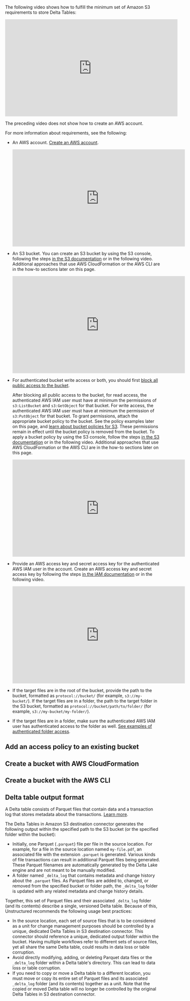The following video shows how to fulfill the minimum set of Amazon S3 requirements to store Delta Tables:

<iframe
width="560"
height="315"
src="https://www.youtube.com/embed/_W4565dcUGI"
title="YouTube video player"
frameborder="0"
allow="accelerometer; autoplay; clipboard-write; encrypted-media; gyroscope; picture-in-picture"
allowfullscreen
></iframe>

The preceding video does not show how to create an AWS account. 

For more information about requirements, see the following:

- An AWS account. [Create an AWS account](https://aws.amazon.com/free).

  <iframe
  width="560"
  height="315"
  src="https://www.youtube.com/embed/lIdh92JmWtg"
  title="YouTube video player"
  frameborder="0"
  allow="accelerometer; autoplay; clipboard-write; encrypted-media; gyroscope; picture-in-picture"
  allowfullscreen
  ></iframe>

- An S3 bucket. You can create an S3 bucket by using the S3 console, following the steps [in the S3 documentation](https://docs.aws.amazon.com/AmazonS3/latest/userguide/creating-bucket.html) or in the following video. 
  Additional approaches that use AWS CloudFormation or the AWS CLI are in the how-to sections later on this page.

  <iframe
  width="560"
  height="315"
  src="https://www.youtube.com/embed/e6w9LwZJFIA"
  title="YouTube video player"
  frameborder="0"
  allow="accelerometer; autoplay; clipboard-write; encrypted-media; gyroscope; picture-in-picture"
  allowfullscreen
  ></iframe>

- For authenticated bucket write access or both, you should first 
  [block all public access to the bucket](https://docs.aws.amazon.com/AmazonS3/latest/userguide/configuring-block-public-access-bucket.html).

  After blocking all public access to the bucket, for read access, the authenticated AWS IAM user must have at minimum the permissions of `s3:ListBucket` and `s3:GetObject` for that bucket. 
  For write access, the authenticated AWS IAM user must have at minimum the permission of `s3:PutObject` for that bucket. To grant permissions, 
  attach the appropriate bucket policy to the bucket. See the policy examples later on this page, and [learn about bucket policies for S3](https://docs.aws.amazon.com/AmazonS3/latest/userguide/access-policy-language-overview.html). These permissions remain in effect until the bucket policy is removed from the bucket. 
  To apply a bucket policy by using the S3 console, follow the steps [in the S3 documentation](https://docs.aws.amazon.com/AmazonS3/latest/userguide/add-bucket-policy.html) or in the following video. 
  Additional approaches that use AWS CloudFormation or the AWS CLI are in the how-to sections later on this page.
  
  <iframe
  width="560"
  height="315"
  src="https://www.youtube.com/embed/y4SfQoJpipo"
  title="YouTube video player"
  frameborder="0"
  allow="accelerometer; autoplay; clipboard-write; encrypted-media; gyroscope; picture-in-picture"
  allowfullscreen
  ></iframe>

- Provide an AWS access key and secret access key for the authenticated AWS IAM user in the account. 
  Create an AWS access key and secret access key by following the steps [in the IAM documentation](https://docs.aws.amazon.com/IAM/latest/UserGuide/id_credentials_access-keys.html#Using_CreateAccessKey) or in the following video.

  <iframe
  width="560"
  height="315"
  src="https://www.youtube.com/embed/MoFTaGJE65Q"
  title="YouTube video player"
  frameborder="0"
  allow="accelerometer; autoplay; clipboard-write; encrypted-media; gyroscope; picture-in-picture"
  allowfullscreen
  ></iframe>
  
- If the target files are in the root of the bucket, provide the path to the bucket, formatted as `protocol://bucket/` (for example, `s3://my-bucket/`). 
  If the target files are in a folder, the path to the target folder in the S3 bucket, formatted as `protocol://bucket/path/to/folder/` (for example, `s3://my-bucket/my-folder/`). 
- If the target files are in a folder, make sure the authenticated AWS IAM user has 
  authenticated access to the folder as well. [See examples of authenticated folder access](https://docs.aws.amazon.com/AmazonS3/latest/userguide/example-bucket-policies.html#example-bucket-policies-folders).

## Add an access policy to an existing bucket


<S3BucketPolicy />

## Create a bucket with AWS CloudFormation


<S3BucketCloudFormation />

## Create a bucket with the AWS CLI


<S3BucketCLI />

## Delta table output format

A Delta table consists of Parquet files that contain data and a transaction log that stores metadata about the transactions. 
[Learn more](https://delta-io.github.io/delta-rs/how-delta-lake-works/architecture-of-delta-table/).

The Delta Tables in Amazon S3 destination connector generates the following output within the specified path to the S3 bucket (or the specified folder within the bucket):

- Initially, one Parquet (`.parquet`) file per file in the source location. For example, for a file in the source location named `my-file.pdf`, an associated 
  file with the extension `.parquet` is generated. Various kinds of file transactions can result in additional Parquet files being generated. These Parquet filenames are automatically generated by the Delta Lake engine and are not meant to be manually modified.
- A folder named `_delta_log` that contains metadata and change history about the `.parquet` files. As Parquet files are added to, changed, or removed from 
  the specified bucket or folder path, the `_delta_log` folder is updated with any related metadata and change history details. 

Together, this set of Parquet files and their associated `_delta_log` folder (and its contents) describe a single, versioned Delta table. Because of this, Unstructured recommends the following usage best practices:

- In the source location, each set of source files that is to be considered as a unit for change management purposes should be controlled by a unique, dedicated 
  Delta Tables in S3 destination connector. This connector should reference a unique, dedicated output folder within the bucket. Having 
  multiple workflows refer to different sets of source files, yet all share the same Delta table, could results in data loss or table corruption.
- Avoid directly modifying, adding, or deleting Parquet data files or the `_delta_log` folder within a Delta table's directory. This can lead to data loss or table corruption.
- If you need to copy or move a Delta table to a different location, 
  you must move or copy its entire set of Parquet files and its associated `_delta_log` folder (and its contents) together as a unit. 
  Note that the copied or moved Delta table will 
  no longer be controlled by the original Delta Tables in S3 destination connector.